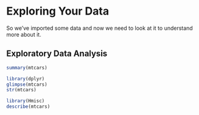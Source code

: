 # Exploring Your Data {#explore}
So we've imported some data and now we need to look at it to understand more about it.

## Exploratory Data Analysis

```{r}
summary(mtcars)
```


```{r}
library(dplyr)
glimpse(mtcars)
str(mtcars)
```

```{r}
library(Hmisc)
describe(mtcars)
```

